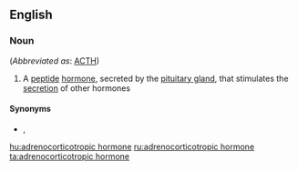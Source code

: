 ==English==

===Noun===
{{wikipedia}}
{{en-noun|head=[[adrenocorticotropic]] [[hormone]]}} (''Abbreviated as'': [[ACTH]])

# {{lb|en|hormone}} A [[peptide]] [[hormone]], secreted by the [[pituitary gland]], that stimulates the [[secretion]] of other hormones

====Synonyms====
* {{l|en|corticotropin}}, {{l|en|corticotrophin}}

[[hu:adrenocorticotropic hormone]]
[[ru:adrenocorticotropic hormone]]
[[ta:adrenocorticotropic hormone]]